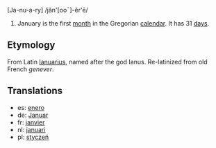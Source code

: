 [Ja-nu-a-ry] /jăn'[ooˉ]-ĕr'ē/

#January is the first [[month]] in the Gregorian [[calendar]]. It has 31 [[day]]s.

==Etymology==
From Latin [[Ianuarius]], named after the god Ianus. Re-latinized from old French ''genever''.

==Translations==

*es: [[enero]]
*de: [[Januar]]
*fr: [[janvier]]
*nl: [[januari]]
*pl: [[styczeń|stycze&#324;]]